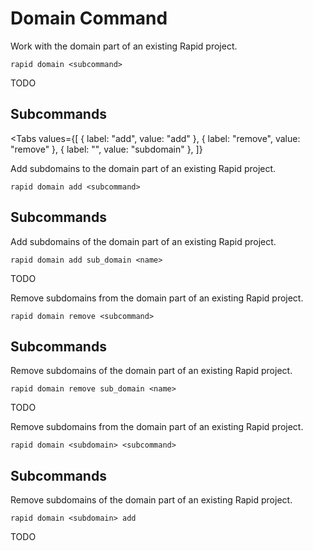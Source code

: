# Domain Command

Work with the domain part of an existing Rapid project.

```
rapid domain <subcommand>
```

TODO

## Subcommands

<Tabs
  values={[
    { label: "add", value: "add" },
    { label: "remove", value: "remove" },
    { label: "<subdomain>", value: "subdomain" },
  ]}
>
<TabItem value="add">
Add subdomains to the domain part of an existing Rapid project.

```
rapid domain add <subcommand>
```

## Subcommands

Add subdomains of the domain part of an existing Rapid project.

```
rapid domain add sub_domain <name>
```

TODO

</TabItem>
<TabItem value="remove">
Remove subdomains from the domain part of an existing Rapid project.

```
rapid domain remove <subcommand>
```

## Subcommands

Remove subdomains of the domain part of an existing Rapid project.

```
rapid domain remove sub_domain <name>
```

TODO

</TabItem>
<TabItem value="subdomain">
Remove subdomains from the domain part of an existing Rapid project.

```
rapid domain <subdomain> <subcommand>
```

## Subcommands

Remove subdomains of the domain part of an existing Rapid project.

```
rapid domain <subdomain> add
```

TODO

</TabItem>
</Tabs>
